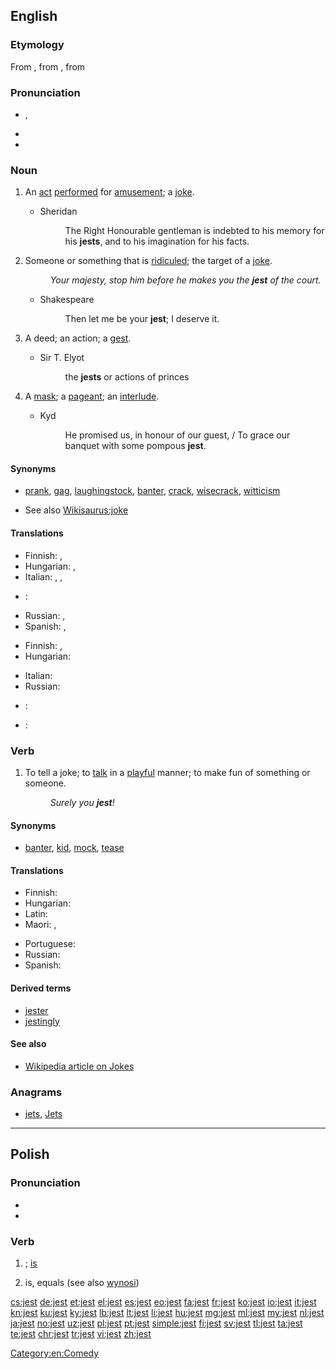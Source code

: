 ==English==

===Etymology===
From {{etyl|enm|en}} {{term|geste||lang=enm|idle tale}}, from {{etyl|fro|en}} {{term|geste||lang=fro|acts, exploits}}, from {{etyl|la|en}} {{term|gesta||lang=la|acts, deeds}}

===Pronunciation===
* {{enPR|jĕst}}, {{IPA|/dʒest/}}
* {{audio|en-us-jest.ogg|Audio (US)}}
* {{rhymes|ɛst}}

===Noun===
{{en-noun}}

# {{context|archaic|lang=en}} An [[act]] [[perform]]ed for [[amusement]]; a [[joke]].
#* Sheridan
#*: The Right Honourable gentleman is indebted to his memory for his '''jests''', and to his imagination for his facts.
# {{context|archaic|lang=en}} Someone or something that is [[ridicule]]d; the target of a [[joke]].
#: ''Your majesty, stop him before he makes you the '''jest''' of the court.''
#* Shakespeare
#*: Then let me be your '''jest'''; I deserve it.
# {{context|obsolete|lang=en}} A deed; an action; a [[gest]].
#* Sir T. Elyot
#*: the '''jests''' or actions of princes
# {{context|obsolete|lang=en}} A [[mask]]; a [[pageant]]; an [[interlude]].
#: {{rfquotek|Nares}}
#* Kyd
#*: He promised us, in honour of our guest, / To grace our banquet with some pompous '''jest'''.

====Synonyms====
* {{sense|joke}} [[prank]], [[gag]], [[laughingstock]], [[banter]], [[crack]], [[wisecrack]], [[witticism]]
* See also [[Wikisaurus:joke]]

====Translations====
{{trans-top|joke}}
* Finnish: {{t+|fi|pila}}, {{t+|fi|vitsi}}
* Hungarian: {{t+|hu|tréfa}}, {{t|hu|tréfálkozás}}
* Italian: {{t+|it|scherzo}}, {{t+|it|barzelletta}}, {{t+|it|battuta|f}}
* {{ttbc|pt}}: {{t+|pt|gracejo|m}}
{{trans-mid}}
* Russian: {{t+|ru|насмешка|f|tr=nasméška}}, {{t+|ru|остро́та|f|tr=ostróta}} {{qualifier|not to confuse with острота́ - bitterness, sharpness, etc.}}
* Spanish: {{t+|es|broma|f}}, {{t+|es|chiste|m}}
{{trans-bottom}}

{{trans-top|target of a joke}}
* Finnish: {{t|fi|naurunaihe}}, {{t+|fi|vitsi}}
* Hungarian: {{t|hu|nevetség tárgya}}
{{trans-mid}}
* Italian: {{t|it|oggetto di scherno}}
* Russian: {{t+|ru|посмешище|n|tr=posméšišče}}
{{trans-bottom}}

{{checktrans-top}}
* {{ttbc|fr}}: {{t+|fr|blaguer}}
* {{ttbc|de}}: {{t|de|Spaß machen}}
{{trans-mid}}

{{trans-bottom}}

===Verb===
{{en-verb}}

# To tell a joke; to [[talk]] in a [[playful]] manner; to make fun of something or someone. <!--transitive and intransitive-->
#: ''Surely you '''jest'''!''

====Synonyms====
* {{sense|to joke}} [[banter]], [[kid]], [[mock]], [[tease]]

====Translations====
{{trans-top|to tell a joke}}
* Finnish: {{t+|fi|vitsailla}}
* Hungarian: {{t+|hu|tréfálkozik}}
* Latin: {{t|la|iocor}}
* Maori: {{t|mi|nene}}, {{t|mi|whakanene}}
{{trans-mid}}
* Portuguese: {{t+|pt|gracejar}}
* Russian: {{t+|ru|шутить|tr=šutítʹ|sc=Cyrl}}
* Spanish: {{t+|es|bromear}}
{{trans-bottom}}

====Derived terms====
* [[jester]]
* [[jestingly]]

====See also====
* [http://en.wikipedia.org/wiki/Jest Wikipedia article on Jokes]

===Anagrams===
* [[jets#English|jets]], [[Jets#English|Jets]]

[[Category:en:Comedy]]

----

==Polish==

===Pronunciation===
* {{IPA|/jɛst/|lang=pl}}
* {{audio|Pl-jest.ogg|Audio}}

===Verb===
{{head|pl|verb form}}

# {{conjugation of|być||3|s|pres|ind|lang=pl}}; [[is]]
#: {{usex|Ona '''jest''' ładna|lang=pl|translation=She's pretty}}
#: {{usex|Agnieszka '''jest''' studentką|lang=pl|translation=Agnieszka is a student.}}
# {{context|mathematics|lang=pl}} is, equals (see also [[wynosi]])
#: {{usex|dwa plus dwa '''jest''' cztery|lang=pl|translation=Two plus two is four}}

[[cs:jest]]
[[de:jest]]
[[et:jest]]
[[el:jest]]
[[es:jest]]
[[eo:jest]]
[[fa:jest]]
[[fr:jest]]
[[ko:jest]]
[[io:jest]]
[[it:jest]]
[[kn:jest]]
[[ku:jest]]
[[ky:jest]]
[[lb:jest]]
[[lt:jest]]
[[li:jest]]
[[hu:jest]]
[[mg:jest]]
[[ml:jest]]
[[my:jest]]
[[nl:jest]]
[[ja:jest]]
[[no:jest]]
[[uz:jest]]
[[pl:jest]]
[[pt:jest]]
[[simple:jest]]
[[fi:jest]]
[[sv:jest]]
[[tl:jest]]
[[ta:jest]]
[[te:jest]]
[[chr:jest]]
[[tr:jest]]
[[vi:jest]]
[[zh:jest]]